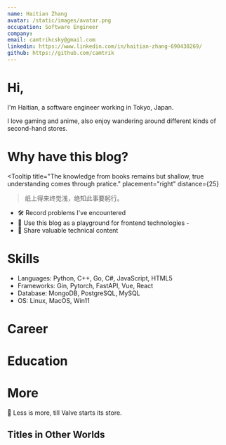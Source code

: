 ```yaml
---
name: Haitian Zhang
avatar: /static/images/avatar.png
occupation: Software Engineer
company:
email: camtrikcsky@gmail.com
linkedin: https://www.linkedin.com/in/haitian-zhang-690430269/
github: https://github.com/camtrik
---
```


# Hi, <JumpingCat />

I'm Haitian, a software engineer working in Tokyo, Japan.

I love gaming and anime, also enjoy wandering around different kinds of second-hand stores.

#

# Why have this blog?

<Tooltip
  title="The knowledge from books remains but shallow, true understanding comes through pratice."
  placement="right"
  distance={25}
>
  <blockquote>纸上得来终觉浅，绝知此事要躬行。</blockquote>
</Tooltip>

- 🛠️ Record problems I've encountered
- 🧪 Use this blog as a playground for frontend technologies -
- 📘 Share valuable technical content

# Skills

- Languages: Python, C++, Go, C#, JavaScript, HTML5
- Frameworks: Gin, Pytorch, FastAPI, Vue, React
- Database: MongoDB, PostgreSQL, MySQL
- OS: Linux, MacOS, Win11

# Career

<div className="not-prose">
  <CareerTimeline />
</div>

# Education

<div className="not-prose">
  <EducationTimeline />
</div>

# More

<div className="not-prose">
  <GamingViewProfile />
</div>

📖 Less is more, till Valve starts its store.

## Titles in Other Worlds

<div className="not-prose">
  <GameAchievements />
</div>
